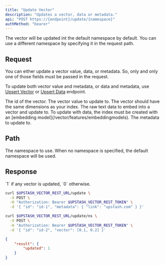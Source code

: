 ```yaml
---
title: "Update Vector"
description: "Updates a vector, data or metadata."
api: "POST https://{endpoint}/update/{namespace}"
authMethod: "bearer"
---
```


<Tip>
  The vector will be updated int the default namespace by default.
  You can use a different namespace by specifying it in the request path.
</Tip>

## Request

You can either update a vector value, data, or metadata.
So, only and only one of those fields must be passed in the request.

To update both vector value and metadata, or data and metadata, use
[Upsert Vector](/vector/api/endpoints/upsert) or
[Upsert Data](/vector/api/endpoints/upsert-data) endpoint.

<ParamField body="id" type="string" required>
  The id of the vector.
</ParamField>
<ParamField body="vector" type="number[]">
  The vector value to update to.
  <Note>The vector should have the same dimensions as your index.</Note>
</ParamField>
<ParamField body="data" type="string">
  The raw text data to embed into a vector and update to.
  <Note>To update with data, the index must be created with an [embedding model](/vector/features/embeddingmodels).</Note>
</ParamField>
<ParamField body="metadata" type="Object">
  The metadata to update to.
</ParamField>

## Path

<ParamField path="namespace" type="string" default="">
  The namespace to use.
  When no namespace is specified, the default namespace will be used.
</ParamField>

## Response

<ResponseField name="updated" type="number">
  `1` if any vector is updated, `0` otherwise.
</ResponseField>

<RequestExample>

```sh curl
curl $UPSTASH_VECTOR_REST_URL/update \
  -X POST \
  -H "Authorization: Bearer $UPSTASH_VECTOR_REST_TOKEN" \
  -d '{ "id": "id-1", "metadata": { "link": "upstash.com" } }'
```

```sh curl (Namespace)
curl $UPSTASH_VECTOR_REST_URL/update/ns \
  -X POST \
  -H "Authorization: Bearer $UPSTASH_VECTOR_REST_TOKEN" \
  -d '{ "id": "id-2", "vector": [0.1, 0.2] }'
```

</RequestExample>

<ResponseExample>

```json 200 OK
{
    "result": {
        "updated": 1
    }
}
```

</ResponseExample>
